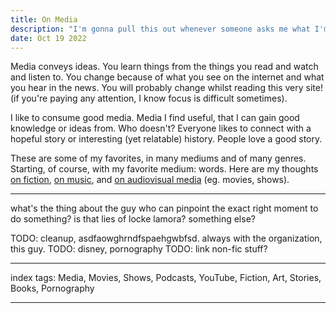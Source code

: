 ```yaml
---
title: On Media
description: "I'm gonna pull this out whenever someone asks me what I'm watching"
date: Oct 19 2022
---
```


Media conveys ideas. You learn things from the things you read and watch and listen to. You change because of what you see on the internet and what you hear in the news. You will probably change whilst reading this very site! (if you're paying any attention, I know focus is difficult sometimes).

I like to consume good media. Media I find useful, that I can gain good knowledge or ideas from. Who doesn't? Everyone likes to connect with a hopeful story or interesting (yet relatable) history. People love a good story.

These are some of my favorites, in many mediums and of many genres. Starting, of course, with my favorite medium: words. Here are my thoughts [on fiction](/posts/on-fiction), [on music](/posts/on-music), and [on audiovisual media](/posts/on-audiovisual-media) (eg. movies, shows).


-----
what's the thing about the guy who can pinpoint the exact right moment to do something? is that lies of locke lamora? something else?

TODO: cleanup, asdfaowghrndfspaehgwbfsd. always with the organization, this guy.
TODO: disney, pornography
TODO: link non-fic stuff?


---

index tags: Media, Movies, Shows, Podcasts, YouTube, Fiction, Art, Stories, Books, Pornography

---
